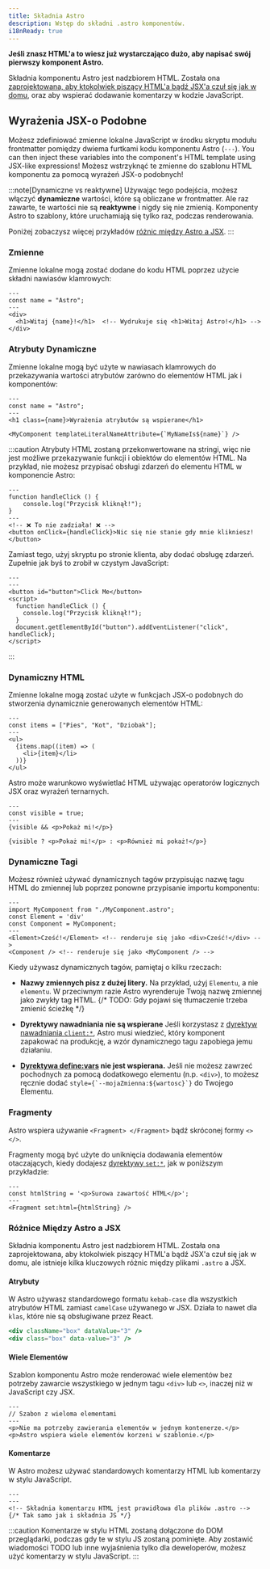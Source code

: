 ```yaml
---
title: Składnia Astro
description: Wstęp do składni .astro komponentów.
i18nReady: true
---
```


**Jeśli znasz HTML'a to wiesz już wystarczająco dużo, aby napisać swój pierwszy komponent Astro.**

Składnia komponentu Astro jest nadzbiorem HTML. Została ona [zaprojektowana, aby ktokolwiek piszący HTML'a bądź JSX'a czuł się jak w domu](#różnice-między-astro-a-jsx), oraz aby wspierać dodawanie komentarzy w kodzie JavaScript.


## Wyrażenia JSX-o Podobne

Możesz zdefiniować zmienne lokalne JavaScript w środku skryptu modułu frontmatter pomiędzy dwiema furtkami kodu komponentu Astro (`---`). You can then inject these variables into the component's HTML template using JSX-like expressions! Możesz wstrzyknąć te zmienne do szablonu HTML komponentu za pomocą wyrażeń JSX-o podobnych!

:::note[Dynamiczne vs reaktywne]
Używając tego podejścia, możesz włączyć **dynamiczne** wartości, które są obliczane w frontmatter. Ale raz zawarte, te wartości nie są **reaktywne** i nigdy się nie zmienią. Komponenty Astro to szablony, które uruchamiają się tylko raz, podczas renderowania.

Poniżej zobaczysz więcej przykładów [różnic między Astro a JSX](#różnice-między-astro-a-jsx).
:::

### Zmienne

Zmienne lokalne mogą zostać dodane do kodu HTML poprzez użycie składni nawiasów klamrowych:

```astro title="src/components/Variables.astro" "{name}"
---
const name = "Astro";
---
<div>
  <h1>Witaj {name}!</h1>  <!-- Wydrukuje się <h1>Witaj Astro!</h1> -->
</div>
```

### Atrybuty Dynamiczne
Zmienne lokalne mogą być użyte w nawiasach klamrowych do przekazywania wartości atrybutów zarówno do elementów HTML jak i komponentów:

```astro title="src/components/DynamicAttributes.astro" "{name}" "${name}"
---
const name = "Astro";
---
<h1 class={name}>Wyrażenia atrybutów są wspierane</h1>

<MyComponent templateLiteralNameAttribute={`MyNameIs${name}`} />
```

:::caution
Atrybuty HTML zostaną przekonwertowane na stringi, więc nie jest możliwe przekazywanie funkcji i obiektów do elementów HTML.
Na przykład, nie możesz przypisać obsługi zdarzeń do elementu HTML w komponencie Astro:

```astro title="tego-nie-rob.astro"
---
function handleClick () {
    console.log("Przycisk kliknął!");
}
---
<!-- ❌ To nie zadziała! ❌ -->
<button onClick={handleClick}>Nic się nie stanie gdy mnie klikniesz!</button>
```

Zamiast tego, użyj skryptu po stronie klienta, aby dodać obsługę zdarzeń. Zupełnie jak byś to zrobił w czystym JavaScript:

```astro title="lepiej-zrob-to-tak.astro"
---
---
<button id="button">Click Me</button>
<script>
  function handleClick () {
    console.log("Przycisk kliknął!");
  }
  document.getElementById("button").addEventListener("click", handleClick);
</script>
```
:::

### Dynamiczny HTML

Zmienne lokalne mogą zostać użyte w funkcjach JSX-o podobnych do stworzenia dynamicznie generowanych elementów HTML: 

```astro title="src/components/DynamicHtml.astro" "{item}"
---
const items = ["Pies", "Kot", "Dziobak"];
---
<ul>
  {items.map((item) => (
    <li>{item}</li>
  ))}
</ul>
```

Astro może warunkowo wyświetlać HTML używając operatorów logicznych JSX oraz wyrażeń ternarnych.

```astro title="src/components/ConditionalHtml.astro" "visible"
---
const visible = true;
---
{visible && <p>Pokaż mi!</p>}

{visible ? <p>Pokaż mi!</p> : <p>Również mi pokaż!</p>}
```

### Dynamiczne Tagi

Możesz również używać dynamicznych tagów przypisując nazwę tagu HTML do zmiennej lub poprzez ponowne przypisanie importu komponentu:

```astro title="src/components/DynamicTags.astro" /Element|(?<!My)Component/
---
import MyComponent from "./MyComponent.astro";
const Element = 'div'
const Component = MyComponent;
---
<Element>Cześć!</Element> <!-- renderuje się jako <div>Cześć!</div> -->
<Component /> <!-- renderuje się jako <MyComponent /> -->
```

Kiedy używasz dynamicznych tagów, pamiętaj o kilku rzeczach:

- **Nazwy zmiennych pisz z dużej litery.** Na przykład, użyj `Elementu`, a nie `elementu`. W przeciwnym razie Astro wyrenderuje Twoją nazwę zmiennej jako zwykły tag HTML.
{/* TODO: Gdy pojawi się tłumaczenie trzeba zmienić ścieżkę */}
- **Dyrektywy nawadniania nie są wspierane** Jeśli korzystasz z [dyrektyw nawadniania `client:*`](/en/guides/framework-components/#hydrating-interactive-components), Astro musi wiedzieć, który komponent zapakować na produkcję, a wzór dynamicznego tagu zapobiega jemu działaniu.

- **[Dyrektywa define:vars](/en/reference/directives-reference/#definevars) nie jest wspierana.** Jeśli nie możesz zawrzeć pochodnych za pomocą dodatkowego elementu (n.p. `<div>`), to możesz ręcznie dodać ``style={`--mojaZmienna:${wartosc}`}`` do Twojego Elementu. 

### Fragmenty

Astro wspiera używanie `<Fragment> </Fragment>` bądź skróconej formy `<> </>`.

Fragmenty mogą być użyte do uniknięcia dodawania elementów otaczających, kiedy dodajesz [dyrektywy `set:*`](/en/reference/directives-reference/#sethtml), jak w poniższym przykładzie:

```astro title="src/components/SetHtml.astro" "Fragment"
---
const htmlString = '<p>Surowa zawartość HTML</p>';
---
<Fragment set:html={htmlString} />
```

### Różnice Między Astro a JSX

Składnia komponentu Astro jest nadzbiorem HTML. Została ona zaprojektowana, aby ktokolwiek piszący HTML'a bądź JSX'a czuł się jak w domu, ale istnieje kilka kluczowych różnic między plikami `.astro` a JSX.

#### Atrybuty

W Astro używasz standardowego formatu `kebab-case` dla wszystkich atrybutów HTML zamiast `camelCase` używanego w JSX. Działa to nawet dla `klas`, które nie są obsługiwane przez React.

```jsx del={1} ins={2} title="example.astro"
<div className="box" dataValue="3" />
<div class="box" data-value="3" />
```

#### Wiele Elementów

Szablon komponentu Astro może renderować wiele elementów bez potrzeby zawarcie wszystkiego w jednym tagu `<div>` lub `<>`, inaczej niż w JavaScript czy JSX.

```astro title="src/components/RootElements.astro"
---
// Szabon z wieloma elementami
---
<p>Nie ma potrzeby zawierania elementów w jednym kontenerze.</p>
<p>Astro wspiera wiele elementów korzeni w szablonie.</p>
```

#### Komentarze

W Astro możesz używać standardowych komentarzy HTML lub komentarzy w stylu JavaScript.

```astro title="example.astro"
---
---
<!-- Składnia komentarzu HTML jest prawidłowa dla plików .astro -->
{/* Tak samo jak i składnia JS */}
```

:::caution
Komentarze w stylu HTML zostaną dołączone do DOM przeglądarki, podczas gdy te w stylu JS zostaną pominięte. Aby zostawić wiadomości TODO lub inne wyjaśnienia tylko dla deweloperów, możesz użyć komentarzy w stylu JavaScript.
:::
